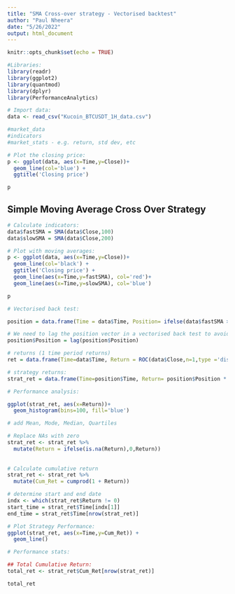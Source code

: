 ```yaml
---
title: "SMA Cross-over strategy - Vectorised backtest"
author: "Paul Nheera"
date: "5/26/2022"
output: html_document
---
```


```r
knitr::opts_chunk$set(echo = TRUE)
```

```r
#Libraries:
library(readr)
library(ggplot2)
library(quantmod)
library(dplyr)
library(PerformanceAnalytics)
```


```r
# Import data:
data <- read_csv("Kucoin_BTCUSDT_1H_data.csv")

#market_data
#indicators
#market_stats - e.g. return, std dev, etc
```

```r
# Plot the closing price:
p <- ggplot(data, aes(x=Time,y=Close))+
  geom_line(col='blue') +
  ggtitle('Closing price')

p
```

## Simple Moving Average Cross Over Strategy

```r
# Calculate indicators:
data$fastSMA = SMA(data$Close,100)
data$slowSMA = SMA(data$Close,200)
```


```r
# Plot with moving averages:
p <- ggplot(data, aes(x=Time,y=Close))+
  geom_line(col='black') +
  ggtitle('Closing price') +
  geom_line(aes(x=Time,y=fastSMA), col='red')+
  geom_line(aes(x=Time,y=slowSMA), col='blue')

p
```

```r
# Vectorised back test:

position = data.frame(Time = data$Time, Position= ifelse(data$fastSMA > data$slowSMA, 1,-1))

# We need to lag the position vector in a vectorised back test to avoid look ahead bias!
position$Position = lag(position$Position)

# returns (1 time period returns)
ret = data.frame(Time=data$Time, Return = ROC(data$Close,n=1,type ='discrete'))

# strategy returns:
strat_ret = data.frame(Time=position$Time, Return= position$Position * ret$Return)
```

```r
# Performance analysis:

ggplot(strat_ret, aes(x=Return))+
  geom_histogram(bins=100, fill='blue')

# add Mean, Mode, Median, Quartiles
```


```r
# Replace NAs with zero
strat_ret <- strat_ret %>% 
  mutate(Return = ifelse(is.na(Return),0,Return))
  
  
# Calculate cumulative return
strat_ret <- strat_ret %>% 
  mutate(Cum_Ret = cumprod(1 + Return))

# determine start and end date
indx <- which(strat_ret$Return != 0)
start_time = strat_ret$Time[indx[1]]
end_time = strat_ret$Time[nrow(strat_ret)]
```

```r
# Plot Strategy Performance:
ggplot(strat_ret, aes(x=Time,y=Cum_Ret)) +
  geom_line()
```

```r
# Performance stats:

## Total Cumulative Return:
total_ret <- strat_ret$Cum_Ret[nrow(strat_ret)]

total_ret
```

